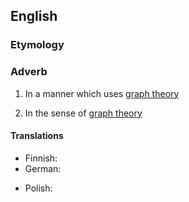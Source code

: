 ==English==

===Etymology===
{{suffix|en|graph-theoretical|ly}}

===Adverb===
{{en-adv|-}}

# {{lb|en|mathematics}} In a manner which uses [[graph theory]]
# {{lb|en|mathematics}} In the sense of [[graph theory]]

====Translations====
{{trans-top|in a manner which uses graph theory}}
* Finnish: {{t-needed|fi}}
* German: {{t|de|graphentheoretisch}}
{{trans-mid}}
* Polish: {{t-needed|pl}}
{{trans-bottom}}